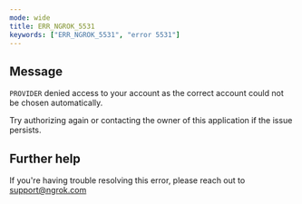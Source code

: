 ```yaml
---
mode: wide
title: ERR_NGROK_5531
keywords: ["ERR_NGROK_5531", "error 5531"]
---
```


## Message

`PROVIDER` denied access to your account as the correct account could not be chosen automatically.

Try authorizing again or contacting the owner of this application if the issue persists.

## Further help

If you're having trouble resolving this error, please reach out to [support@ngrok.com](mailto:support@ngrok.com?subject=Help%20with%20ERR_NGROK_5531)
